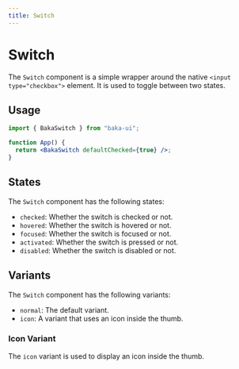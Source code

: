 ```yaml
---
title: Switch
---
```


# Switch

The `Switch` component is a simple wrapper around the native `<input type="checkbox">` element. It is used to toggle between two states.

<Demo src="/demos/material-you/switch" />

## Usage

```jsx
import { BakaSwitch } from "baka-ui";

function App() {
  return <BakaSwitch defaultChecked={true} />;
}
```

## States

The `Switch` component has the following states:

- `checked`: Whether the switch is checked or not.
- `hovered`: Whether the switch is hovered or not.
- `focused`: Whether the switch is focused or not.
- `activated`: Whether the switch is pressed or not.
- `disabled`: Whether the switch is disabled or not.

## Variants

The `Switch` component has the following variants:

- `normal`: The default variant.
- `icon`: A variant that uses an icon inside the thumb.

### Icon Variant

The `icon` variant is used to display an icon inside the thumb.

<Demo src="/demos/material-you/switch/icon" />
